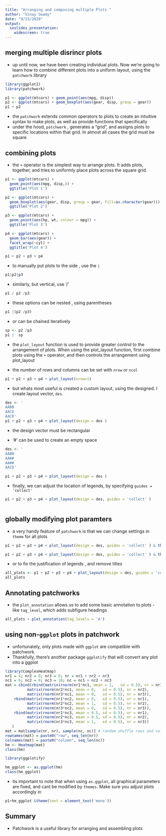 ```yaml
---
title: "Arranging and composing multiple Plots "
author: "Vinay Swamy"
date: "9/23/2020"
output:
  ioslides_presentation: 
    widescreen: true
---
```



<style>
slides > slide {
  overflow-x: auto !important;
  overflow-y: auto !important;
}
</style>
## merging multiple disrincr plots
- up until now, we have been creating individual plots. Now we're going to learn how to combine different plots into a uniform layout, using the `patchwork` library

```r
library(ggplot2)
library(patchwork)

p1 <- ggplot(mtcars) + geom_point(aes(mpg, disp))
p2 <- ggplot(mtcars) + geom_boxplot(aes(gear, disp, group = gear))
p1 + p2
```

- the `patchwork` extends common operators to plots to create an intuitive syntax to make plots, as well as provide functions that specifically 
-  under the hood, `patchwork` , generates a "grid", and assigns plots to specific locations within that grid. In almost all cases the grid must be square 

## combining plots 

- the `+` operator is the simplest way to arrange plots. It adds plots, together, and tries to uniformly place plots across the square grid.

```r
p1 <- ggplot(mtcars) + 
  geom_point(aes(mpg, disp,)) + 
  ggtitle('Plot 1')

p2 <- ggplot(mtcars) + 
  geom_boxplot(aes(gear, disp, group = gear, fill=as.character(gear))) + 
  ggtitle('Plot 2')

p3 <- ggplot(mtcars) + 
  geom_point(aes(hp, wt, colour = mpg)) + 
  ggtitle('Plot 3')

p4 <- ggplot(mtcars) + 
  geom_bar(aes(gear)) + 
  facet_wrap(~cyl) + 
  ggtitle('Plot 4')

p1 + p2 + p3 + p4
```

- to manually put plots to the side , use the `|`

```r
p1|p2|p3
```

- similarly, but vertical, use '/'

```r
p1 / p2 /p3
```

- these options can be nested , using parentheses

```r
p1 |(p2 /p3)
```

- or can be chained iteratively 

```r
sp <- p2 /p3
p1 |  sp
```

- the `plot_layout` function is used to provide greater control to the arrangement of plots. When using the plot_layout function, first combine plots using the `+` operator, and then controls the arrangement using plot_layout


- the number of rows and columns can be set with `nrow` or `ncol`
```r
p1 + p2 + p3 + p4 + plot_layout(nrow=1)
```

- but whats most useful is created a custom layout, using the designed. I create layout vector, `des`. 

```r
des <- '
AABB
AACD
AACD'
p1 + p2 + p3 + p4 + plot_layout(design = des )
```

- the design vector must be rectangular

- '#' can be used to create an empty space 
```r
des <- '
AABB
AA##
AA##
AACD'

p1 + p2 + p3 + p4 + plot_layout(design = des )
```

- finally, we can adjust the location of legends, by specifying `guides = 'collect'`

```r
p1 + p2 + p3 + p4 + plot_layout(design = des, guides = 'collect' )
 
```

## globally modifying plot paramters 

- a very handy feature of `patchwork` is that we can change settings in `theme` for all plots 

```r
p1 + p2 + p3 + p4 + plot_layout(design = des, guides = 'collect' ) & theme_classic()
```

```r
p1 + p2 + p3 + p4 + plot_layout(design = des, guides = 'collect' ) & theme_classic() & theme(text = element_text('mono'))
```

- or to fix the justification of legends , and remove titles 
```r

all_plots <- p1 + p2 + p3 + p4 + plot_layout(design = des, guides = 'collect' ) & theme_classic() & theme(legend.box.just  = 'left') & ggtitle('')
all_plots

```


## Annotating patchworks

- the `plot_annotation` allows us to add some basic annotation to plots - like `tag_level`, which adds subfigure headings

```r

all_plots + plot_annotation(tag_levels = 'A')
```

## using non-`ggplot` plots in patchwork

- unfortunately, only plots made with `ggplot` are compatible with patchwork.
- Thankfully, there's another package `ggplotify` that will convert any plot into a ggplot 

```r
library(ComplexHeatmap)
nr1 = 4; nr2 = 8; nr3 = 6; nr = nr1 + nr2 + nr3
nc1 = 6; nc2 = 8; nc3 = 10; nc = nc1 + nc2 + nc3
mat = cbind(rbind(matrix(rnorm(nr1*nc1, mean = 1,   sd = 0.5), nr = nr1),
          matrix(rnorm(nr2*nc1, mean = 0,   sd = 0.5), nr = nr2),
          matrix(rnorm(nr3*nc1, mean = 0,   sd = 0.5), nr = nr3)),
    rbind(matrix(rnorm(nr1*nc2, mean = 0,   sd = 0.5), nr = nr1),
          matrix(rnorm(nr2*nc2, mean = 1,   sd = 0.5), nr = nr2),
          matrix(rnorm(nr3*nc2, mean = 0,   sd = 0.5), nr = nr3)),
    rbind(matrix(rnorm(nr1*nc3, mean = 0.5, sd = 0.5), nr = nr1),
          matrix(rnorm(nr2*nc3, mean = 0.5, sd = 0.5), nr = nr2),
          matrix(rnorm(nr3*nc3, mean = 1,   sd = 0.5), nr = nr3))
   )
mat = mat[sample(nr, nr), sample(nc, nc)] # random shuffle rows and columns
rownames(mat) = paste0("row", seq_len(nr))
colnames(mat) = paste0("column", seq_len(nc))
hm <- Heatmap(mat)
class(hm)
```


```r
library(ggplotify)

hm_ggplot <- as.ggplot(hm)
class(hm_ggplot)


```

- its important to note that when using `as.ggplot`, all graphical parameters are fixed, and cant be modified by `themes`. Make sure you adjust plots accordingly in 

```r
p1+hm_ggplot &theme(text = element_text('mono'))
```


## Summary 

- Patchwork is a useful library for arranging and assembling plots 


